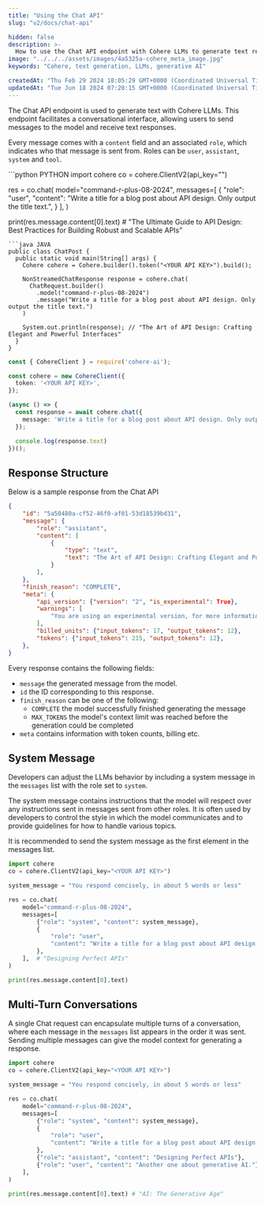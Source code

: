 ```yaml
---
title: "Using the Chat API"
slug: "v2/docs/chat-api"

hidden: false 
description: >-
  How to use the Chat API endpoint with Cohere LLMs to generate text responses in a conversational interface
image: "../../../assets/images/4a5325a-cohere_meta_image.jpg"  
keywords: "Cohere, text generation, LLMs, generative AI"

createdAt: "Thu Feb 29 2024 18:05:29 GMT+0000 (Coordinated Universal Time)"
updatedAt: "Tue Jun 18 2024 07:20:15 GMT+0000 (Coordinated Universal Time)"
---
```

The Chat API endpoint is used to generate text with Cohere LLMs. This endpoint facilitates a conversational interface, allowing users to send messages to the model and receive text responses.

Every message comes with a `content` field and an associated `role`, which indicates who that message is sent from. Roles can be `user`, `assistant`, `system` and `tool`.

<CodeBlocks>
```python PYTHON
import cohere
co = cohere.ClientV2(api_key="<YOUR API KEY>")

res = co.chat(
    model="command-r-plus-08-2024",
    messages=[
        {
            "role": "user",
            "content": "Write a title for a blog post about API design. Only output the title text.",
        }
    ],
)

print(res.message.content[0].text) # "The Ultimate Guide to API Design: Best Practices for Building Robust and Scalable APIs"
```
```java JAVA
public class ChatPost {
  public static void main(String[] args) {
    Cohere cohere = Cohere.builder().token("<YOUR API KEY>").build();

    NonStreamedChatResponse response = cohere.chat(
      ChatRequest.builder()
      	.model("command-r-plus-08-2024")
      	.message("Write a title for a blog post about API design. Only output the title text.")
    )

    System.out.println(response); // "The Art of API Design: Crafting Elegant and Powerful Interfaces"
  }
}
```
```typescript TYPESCRIPT
const { CohereClient } = require('cohere-ai');

const cohere = new CohereClient({
  token: '<YOUR API KEY>',
});

(async () => {
  const response = await cohere.chat({
    message: 'Write a title for a blog post about API design. Only output the title text.',
  });

  console.log(response.text)
})();
```
</CodeBlocks>

## Response Structure

Below is a sample response from the Chat API

```json JSON
{
    "id": "5a50480a-cf52-46f0-af01-53d18539bd31",
    "message": {
        "role": "assistant",
        "content": [
            {
                "type": "text",
                "text": "The Art of API Design: Crafting Elegant and Powerful Interfaces",
            }
        ],
    },
    "finish_reason": "COMPLETE",
    "meta": {
        "api_version": {"version": "2", "is_experimental": True},
        "warnings": [
            "You are using an experimental version, for more information please refer to https://docs.cohere.com/versioning-reference"
        ],
        "billed_units": {"input_tokens": 17, "output_tokens": 12},
        "tokens": {"input_tokens": 215, "output_tokens": 12},
    },
}
```

Every response contains the following fields:

- `message` the generated message from the model.
- `id` the ID corresponding to this response.
- `finish_reason` can be one of the following:
  - `COMPLETE` the model successfully finished generating the message
  - `MAX_TOKENS` the model's context limit was reached before the generation could be completed
- `meta` contains information with token counts, billing etc.

## System Message
Developers can adjust the LLMs behavior by including a system message in the `messages` list
with the role set to `system`.

The system message contains instructions that the model will respect over any instructions sent in messages sent from other roles. It is often used by developers to control the style in which the model communicates and to provide guidelines for how to handle various topics.

It is recommended to send the system message as the first element in the messages list.

```python PYTHON
import cohere
co = cohere.ClientV2(api_key="<YOUR API KEY>")

system_message = "You respond concisely, in about 5 words or less"

res = co.chat(
    model="command-r-plus-08-2024",
    messages=[
        {"role": "system", "content": system_message},
        {
            "role": "user",
            "content": "Write a title for a blog post about API design. Only output the title text.",
        },
    ],  # "Designing Perfect APIs"
)

print(res.message.content[0].text)
```


## Multi-Turn Conversations

A single Chat request can encapsulate multiple turns of a conversation, where each message in the `messages` list appears in the order it was sent. Sending multiple messages can give the model context for generating a response.

```python PYTHON
import cohere
co = cohere.ClientV2(api_key="<YOUR API KEY>")

system_message = "You respond concisely, in about 5 words or less"

res = co.chat(
    model="command-r-plus-08-2024",
    messages=[
        {"role": "system", "content": system_message},
        {
            "role": "user",
            "content": "Write a title for a blog post about API design. Only output the title text.",
        },
        {"role": "assistant", "content": "Designing Perfect APIs"},
        {"role": "user", "content": "Another one about generative AI."},
    ],
)

print(res.message.content[0].text) # "AI: The Generative Age"
```

